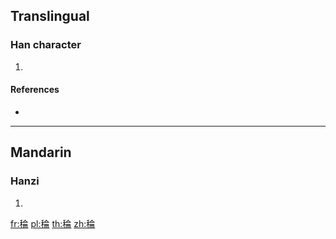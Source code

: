{{character info/new}}
==Translingual==

===Han character===
{{Han char|rn=115|rad=禾|as=08|sn=13|four=28927|canj=HDOMB}}

# {{defn|Han|sort=禾08}}

====References====
* {{Han ref|kx=0854.270|dkj=25100|dj=1279.180|hdz=42614.050|uh=7A10|ud=31248|bh=DF41|bd=57153}}

----

==Mandarin==

===Hanzi===
{{cmn-hanzi|pin=[[lǔn]] ([[lun3]])|wg=lun<sup>3</sup>}}

# {{defn|lang=cmn|sort=禾08}}

[[fr:稐]]
[[pl:稐]]
[[th:稐]]
[[zh:稐]]